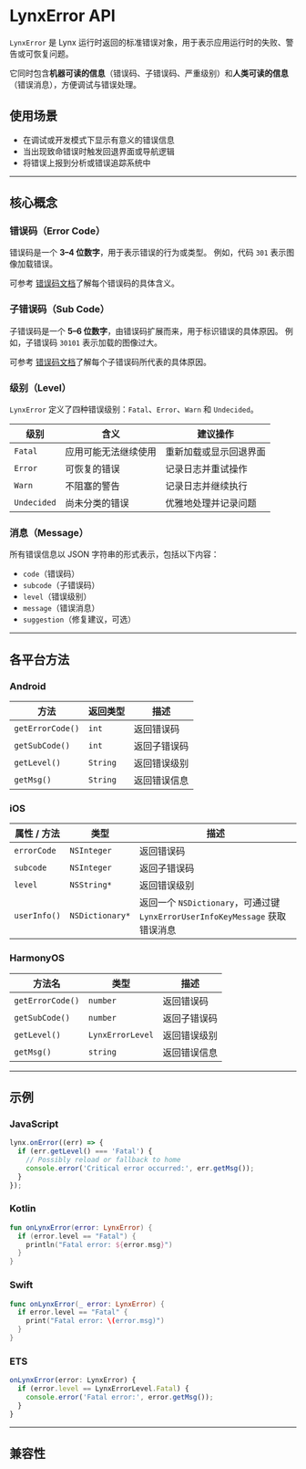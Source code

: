 # LynxError API

`LynxError` 是 Lynx 运行时返回的标准错误对象，用于表示应用运行时的失败、警告或可恢复问题。

它同时包含**机器可读的信息**（错误码、子错误码、严重级别）和**人类可读的信息**（错误消息），方便调试与错误处理。

## 使用场景

- 在调试或开发模式下显示有意义的错误信息
- 当出现致命错误时触发回退界面或导航逻辑
- 将错误上报到分析或错误追踪系统中

---

## 核心概念

### 错误码（Error Code）

错误码是一个 **3–4 位数字**，用于表示错误的行为或类型。
例如，代码 `301` 表示图像加载错误。

可参考 [错误码文档](/api/errors/error-code)了解每个错误码的具体含义。

### 子错误码（Sub Code）

子错误码是一个 **5–6 位数字**，由错误码扩展而来，用于标识错误的具体原因。
例如，子错误码 `30101` 表示加载的图像过大。

可参考 [错误码文档](/api/errors/error-code)了解每个子错误码所代表的具体原因。

### 级别（Level）

`LynxError` 定义了四种错误级别：`Fatal`、`Error`、`Warn` 和 `Undecided`。

| 级别        | 含义                 | 建议操作               |
| ----------- | -------------------- | ---------------------- |
| `Fatal`     | 应用可能无法继续使用 | 重新加载或显示回退界面 |
| `Error`     | 可恢复的错误         | 记录日志并重试操作     |
| `Warn`      | 不阻塞的警告         | 记录日志并继续执行     |
| `Undecided` | 尚未分类的错误       | 优雅地处理并记录问题   |

### 消息（Message）

所有错误信息以 JSON 字符串的形式表示，包括以下内容：

- `code`（错误码）
- `subcode`（子错误码）
- `level`（错误级别）
- `message`（错误消息）
- `suggestion`（修复建议，可选）

---

## 各平台方法

### Android

| 方法             | 返回类型 | 描述         |
| ---------------- | -------- | ------------ |
| `getErrorCode()` | `int`    | 返回错误码   |
| `getSubCode()`   | `int`    | 返回子错误码 |
| `getLevel()`     | `String` | 返回错误级别 |
| `getMsg()`       | `String` | 返回错误信息 |

### iOS

| 属性 / 方法  | 类型            | 描述                                                                         |
| ------------ | --------------- | ---------------------------------------------------------------------------- |
| `errorCode`  | `NSInteger`     | 返回错误码                                                                   |
| `subcode`    | `NSInteger`     | 返回子错误码                                                                 |
| `level`      | `NSString*`     | 返回错误级别                                                                 |
| `userInfo()` | `NSDictionary*` | 返回一个 `NSDictionary`，可通过键 `LynxErrorUserInfoKeyMessage` 获取错误消息 |

### HarmonyOS

| 方法名           | 类型             | 描述         |
| ---------------- | ---------------- | ------------ |
| `getErrorCode()` | `number`         | 返回错误码   |
| `getSubCode()`   | `number`         | 返回子错误码 |
| `getLevel()`     | `LynxErrorLevel` | 返回错误级别 |
| `getMsg()`       | `string`         | 返回错误信息 |

---

## 示例

### JavaScript

```js
lynx.onError((err) => {
  if (err.getLevel() === 'Fatal') {
    // Possibly reload or fallback to home
    console.error('Critical error occurred:', err.getMsg());
  }
});
```

### Kotlin

```kotlin
fun onLynxError(error: LynxError) {
  if (error.level == "Fatal") {
    println("Fatal error: ${error.msg}")
  }
}
```

### Swift

```swift
func onLynxError(_ error: LynxError) {
  if error.level == "Fatal" {
    print("Fatal error: \(error.msg)")
  }
}
```

### ETS

```ts
onLynxError(error: LynxError) {
  if (error.level == LynxErrorLevel.Fatal) {
    console.error('Fatal error:', error.getMsg());
  }
}
```

---

## 兼容性


<LegacyCompatTable metadata="errors/lynx-error" />
